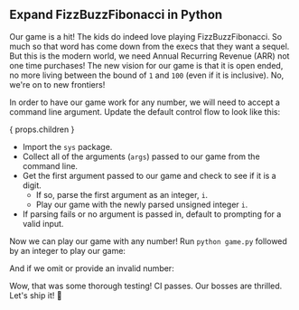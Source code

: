 
## Expand FizzBuzzFibonacci in Python

Our game is a hit! The kids do indeed love playing FizzBuzzFibonacci.
So much so that word has come down from the execs that they want a sequel.
But this is the modern world, we need Annual Recurring Revenue (ARR) not one time purchases!
The new vision for our game is that it is open ended, no more living between the bound of `1` and `100` (even if it is inclusive).
No, we're on to new frontiers!

<FizzBuzzFibonacciOpenRules />

In order to have our game work for any number, we will need to accept a command line argument.
Update the default control flow to look like this:

{ props.children }

- Import the `sys` package.
- Collect all of the arguments (`args`) passed to our game from the command line.
- Get the first argument passed to our game and check to see if it is a digit.
  - If so, parse the first argument as an integer, `i`.
  - Play our game with the newly parsed unsigned integer `i`.
- If parsing fails or no argument is passed in, default to prompting for a valid input.

Now we can play our game with any number!
Run `python game.py` followed by an integer to play our game:


<FizzBuzzFibonacciOpenOutput />

And if we omit or provide an invalid number:

<FizzBuzzFibonacciOpenOutputDefault />

Wow, that was some thorough testing! CI passes. Our bosses are thrilled.
Let's ship it! 🚀

